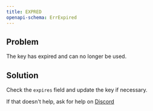 ```yaml
---
title: EXPRED
openapi-schema: ErrExpired
---
```


## Problem

The key has expired and can no longer be used.

## Solution

Check the `expires` field and update the key if necessary.

If that doesn't help, ask for help on [Discord](https://unkey.com/discord)
